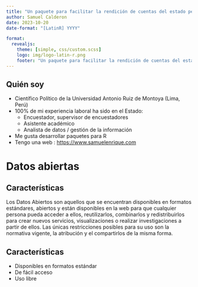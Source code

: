 ```yaml
---
title: "Un paquete para facilitar la rendición de cuentas del estado peruano"
author: Samuel Calderon
date: 2023-10-20
date-format: "[LatinR] YYYY"

format: 
  revealjs:
    theme: [simple, css/custom.scss]
    logo: img/logo-latin-r.png
    footer: "Un paquete para facilitar la rendición de cuentas del estado peruano"
---
```


## Quién soy

-   Científico Político de la Universidad Antonio Ruiz de Montoya (Lima, Perú)
-   100% de mi experiencia laboral ha sido en el Estado:
    -   Encuestador, supervisor de encuestadores
    -   Asistente académico
    -   Analista de datos / gestión de la información
-   Me gusta desarrollar paquetes para R
-   Tengo una web : <https://www.samuelenrique.com>

# Datos abiertas

## Características

Los Datos Abiertos son aquellos que se encuentran disponibles en formatos estándares, abiertos y están disponibles en la web para que cualquier persona pueda acceder a ellos, reutilizarlos, combinarlos y redistribuirlos para crear nuevos servicios, visualizaciones o realizar investigaciones a partir de ellos. Las únicas restricciones posibles para su uso son la normativa vigente, la atribución y el compartirlos de la misma forma.

## Características

- Disponibles en formatos estándar
- De fácil acceso
- Uso libre


